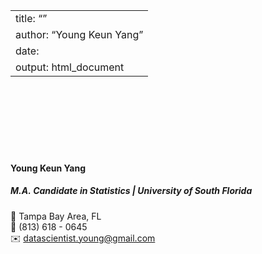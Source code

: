 
---
title: ""
author: "Young Keun Yang"
date: 
output: html_document
---

<link rel="stylesheet" href="styles.css" type="text/css">
<link rel="stylesheet" href="site_libs/academicons-1.9.1/css/academicons.min.css"/>


<br><br><br><br><br><br>

#### **Young Keun Yang**
##### M.A. Candidate in Statistics | University of South Florida 


📍 Tampa Bay Area, FL <br>
📱 (813) 618 - 0645 <br>
✉️ [datascientist.young@gmail.com](mailto: datascientist.young@gmail.com) <br>